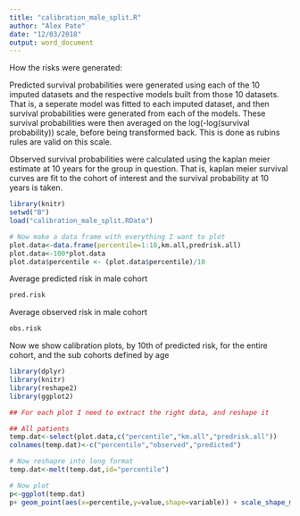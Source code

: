 ```yaml
---
title: "calibration_male_split.R"
author: "Alex Pate"
date: "12/03/2018"
output: word_document
---
```


How the risks were generated:

Predicted survival probabilities were generated using each of the 10 imputed datasets and the respective models built from those 10 datasets. That is, a seperate model was fitted to each imputed dataset, and then survival probabilities were generated from each of the models. These survival probabilities were then averaged on the log(-log(survival probability)) scale, before being transformed back. This is done as rubins rules are valid on this scale.

Observed survival probabilities were calculated using the kaplan meier estimate at 10 years for the group in question. That is, kaplan meier survival curves are fit to the cohort of interest and the survival probability at 10 years is taken.

```r
library(knitr)
setwd("B")
load("calibration_male_split.RData")

# Now make a data frame with everything I want to plot
plot.data<-data.frame(percentile=1:10,km.all,predrisk.all)
plot.data<-100*plot.data
plot.data$percentile <- (plot.data$percentile)/10
```

Average predicted risk in male cohort
```r
pred.risk
```

Average observed risk in male cohort
```r
obs.risk
```

Now we show calibration plots, by 10th of predicted risk, for the entire cohort, and the sub cohorts defined by age

```r
library(dplyr)
library(knitr)
library(reshape2)
library(ggplot2)

## For each plot I need to extract the right data, and reshape it

## All patients
temp.dat<-select(plot.data,c("percentile","km.all","predrisk.all"))
colnames(temp.dat)<-c("percentile","observed","predicted")

# Now reshapre into long format
temp.dat<-melt(temp.dat,id="percentile")

# Now plot
p<-ggplot(temp.dat) 
p+ geom_point(aes(x=percentile,y=value,shape=variable)) + scale_shape_manual(values=c(1,19)) + ggtitle("Male - All patients") + ylab("Average 10 year risk")
```